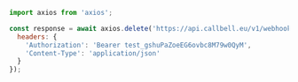```js
import axios from 'axios';

const response = await axios.delete('https://api.callbell.eu/v1/webhooks/unsubscribe', {
  headers: {
    'Authorization': 'Bearer test_gshuPaZoeEG6ovbc8M79w0QyM',
    'Content-Type': 'application/json'
  }
});

```